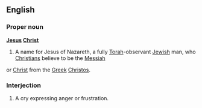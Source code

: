 ==English==
===Proper noun===
'''[[Jesus]] [[Christ]]'''

#A name for Jesus of Nazareth, a fully [[Torah]]-observant [[Jewish]] man, who [[Christian]]s believe to be the [[Messiah]]
or [[Christ]] from the [[Greek]] [[Christos]].

===Interjection===

#A cry expressing anger or frustration.